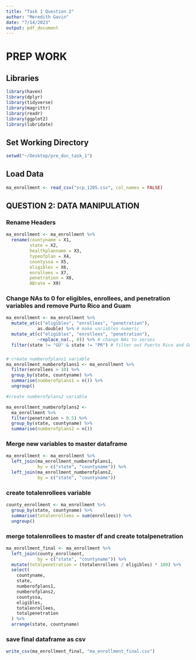 ```yaml
---
title: "Task 1 Question 2"
author: "Meredith Gavin"
date: "7/14/2023"
output: pdf_document
---
```


# PREP WORK

## Libraries

```r
library(haven)
library(dplyr)
library(tidyverse)
library(magrittr)
library(readr)
library(ggplot2)
library(lubridate)
```

## Set Working Directory

```r
setwd("~/Desktop/pre_doc_task_1")
```


## Load Data

```r
ma_enrollment <- read_csv("scp_1205.csv", col_names = FALSE)
```

## QUESTION 2: DATA MANIPULATION

### Rename Headers

```r
ma_enrollment <- ma_enrollment %>%
  rename(countyname = X1,
         state = X2,
         healthplanname = X3,
         typeofplan = X4,
         countyssa = X5,
         eligibles = X6,
         enrollees = X7,
         penetration = X8,
         ABrate = X9)
```



### Change NAs to 0 for  eligibles, enrollees, and penetration variables and remove Purto Rico and Guam

```r
ma_enrollment <- ma_enrollment %>%
  mutate_at(c("eligibles", "enrollees", "penetration"),
            as.double) %>% # make variables numeric
  mutate_at(c("eligibles", "enrollees", "penetration"),
            ~replace_na(., 0)) %>% # change NAs to zeroes
  filter(state != "GU" & state != "PR") # filter out Puerto Rico and Guam
```

### 

```r
# create numberofplans1 variable
ma_enrollment_numberofplans1 <- ma_enrollment %>%
  filter(enrollees > 10) %>%
  group_by(state, countyname) %>%
  summarise(numberofplans1 = n()) %>%
  ungroup()

```

```r
#create numberofplans2 variable

ma_enrollment_numberofplans2 <- 
  ma_enrollment %>% 
  filter(penetration > 0.5) %>%
  group_by(state, countyname) %>%
  summarise(numberofplans2 = n())
```

### Merge new variables to master dataframe

```r
ma_enrollment <- ma_enrollment %>% 
  left_join(ma_enrollment_numberofplans1, 
            by = c("state", "countyname")) %>%
  left_join(ma_enrollment_numberofplans2, 
            by = c("state", "countyname"))
```

### create totalenrollees variable

```r
county_enrollment <- ma_enrollment %>%
  group_by(state, countyname) %>%
  summarise(totalenrollees = sum(enrollees)) %>%
  ungroup()
```



### merge totalenrollees to master df and create totalpenetration 

```r
ma_enrollment_final <- ma_enrollment %>%
  left_join(county_enrollment,
            by = c("state", "countyname")) %>%
  mutate(totalpenetration = (totalenrollees / eligibles) * 100) %>%
  select(
    countyname,
    state,
    numberofplans1,
    numberofplans2,
    countyssa,
    eligibles,
    totalenrollees,
    totalpenetration
  ) %>%
  arrange(state, countyname)
```

### save final dataframe as csv

```r
write_csv(ma_enrollment_final, "ma_enrollment_final.csv")
```












